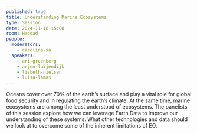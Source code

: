 ```yaml
---
published: true
title: Understanding Marine Ecosystems
type: Session
date: 2024-11-18 15:00
room: Haddad
people:
  moderators:
    - carolina-sá 
  speakers:
    - ari-greenberg
    - arjen-luijendijk
    - lisbeth-nielsen
    - luisa-lamas
---
```

Oceans cover over 70% of the earth’s surface and play a vital role for global food security and in regulating the earth’s climate. At the same time, marine ecosystems are among the least understood of ecosystems. The panelists of this session explore how we can leverage Earth Data to improve our understanding of these systems. What other technologies and data should we look at to overcome some of the inherent limitations of EO.